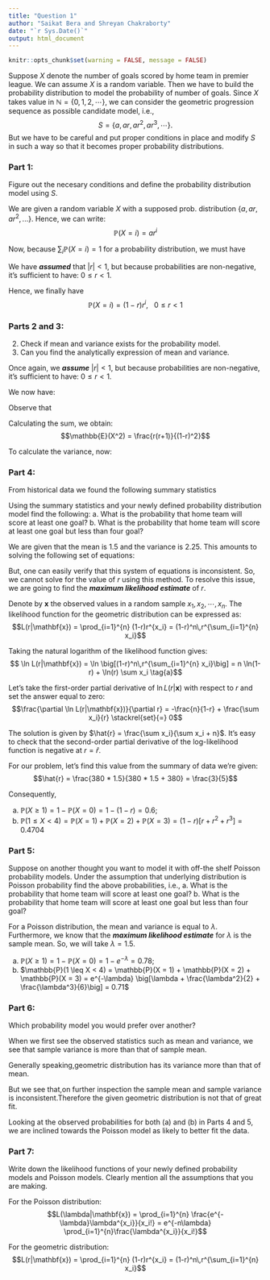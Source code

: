 ```yaml
---
title: "Question 1"
author: "Saikat Bera and Shreyan Chakraborty"
date: "`r Sys.Date()`"
output: html_document
---
```

```r
knitr::opts_chunk$set(warning = FALSE, message = FALSE)
```


Suppose $X$ denote the number of goals scored by home team in premier league. We can assume $X$ is a random variable. Then we have to build the probability distribution to model the probability of number of goals. Since $X$ takes value in $\mathbb{N}=\{0,1,2,\cdots\}$, we can consider the geometric progression sequence as possible candidate model, i.e.,
$$
S=\{a,ar,ar^2,ar^{3},\cdots\}.
$$
But we have to be careful and put proper conditions in place and modify $S$ in such a way so that it becomes proper probability distributions. 


### Part 1:    
Figure out the necesary conditions and define the probability distribution model using $S$.       

We are given a random variable $X$ with a supposed prob. distribution
$\{a, ar, ar^2, ...\}$. Hence, we can write: $$\mathbb{P}(X=i) = ar^i$$

Now, because $\sum_{i} \mathbb{P}(X=i) = 1$ for a probability
distribution, we must have \begin{align*} \sum_{i} \mathbb{P}(X=i) &= 1
\\ \implies \sum_{i} ar^i &= 1 \\ \implies \frac{a}{1-r} &= 1 \\
\implies a &= 1-r \end{align*}

We have ***assumed*** that $|r| < 1$, but because probabilities are
non-negative, it's sufficient to have: $0 \le r < 1$.

Hence, we finally have $$\mathbb{P}(X=i) = (1-r)r^i, ~~~ 0\le r < 1$$

### Parts 2 and 3:   
2. Check if mean and variance exists for the probability model.  
3. Can you find the analytically expression of mean and variance.   

Once again, we ***assume*** $|r| < 1$, but because probabilities are
non-negative, it's sufficient to have: $0 \le r < 1$.

We now have: \begin{align*} \mathbb{E}(X) &= \sum_{i} i\mathbb{P}(X=i)
\\ &= \sum_{i} i(1-r)r^i \\ \implies \frac{\mathbb{E}(X)}{1-r} &=
\sum_{i} ir^i \\ \implies \frac{\mathbb{E}(X)}{1-r} &= \frac{r}{(1-r)^2}
\\ \implies \mathbb{E}(X) &= \frac{r}{1-r} \end{align*}

Observe that \begin{align*} \mathbb{E}(X^2) &= \sum_{i} i^2
\mathbb{P}(X=i) \\ &= \sum_{i} i^2(1-r)r^i \end{align*}

Calculating the sum, we obtain: $$\mathbb{E}(X^2) =
\frac{r(r+1)}{(1-r)^2}$$

To calculate the variance, now: \begin{align*} \text{Var}(X) &=
\mathbb{E}(X^2) - [\mathbb{E}(X)]^2 \\ &= \frac{r(r+1)}{(1-r)^2} -
\frac{r^2}{(1-r)^2} \\ &= \frac{r}{(1-r)^2} \end{align*}

### Part 4:   
From historical data we found the following summary statistics
\begin{table}[ht]
\centering
     \begin{tabular}{c|c|c|c}\hline
     mean &  median & variance & total number of matches\\ \hline
     1.5 & 1 & 2.25 & 380\\ \hline
     \end{tabular}
\end{table}
Using the summary statistics and your newly defined probability distribution model find the following:
 a. What is the probability that home team will score at least one goal?
 b. What is the probability that home team will score at least one goal but less than four goal?    

We are given that the mean is 1.5 and the variance is 2.25. This amounts
to solving the following set of equations:
\begin{align} \frac{r}{1-r} &= 1.5 \\ \frac{r}{(1-r)^2} &= 2.25
\end{align}

But, one can easily verify that this system of equations is
inconsistent. So, we cannot solve for the value of $r$ using this
method. To resolve this issue, we are going to find the ***maximum
likelihood estimate*** of $r$.

Denote by $\mathbf{x}$ the observed values in a random sample $x_1, x_2,
\cdots, x_n$. The likelihood function for the geometric distribution can
be expressed as: $$L(r|\mathbf{x}) = \prod_{i=1}^{n} (1-r)r^{x_i} =
(1-r)^n\,r^{\sum_{i=1}^{n} x_i}$$

Taking the natural logarithm of the likelihood function gives:
$$ \ln L(r|\mathbf{x}) = \ln \big[(1-r)^n\,r^{\sum_{i=1}^{n} x_i}\big] =
n \ln(1-r) + \ln(r) \sum x_i \tag{a}$$

Let's take the first-order partial derivative of $\ln L(r|\mathbf{x})$
with respect to $r$ and set the answer equal to zero:
$$\frac{\partial \ln L(r|\mathbf{x})}{\partial r} = -\frac{n}{1-r} +
\frac{\sum x_i}{r} \stackrel{set}{=} 0$$

The solution is given by $\hat{r} = \frac{\sum x_i}{\sum x_i + n}$. It's
easy to check that the second-order partial derivative of the
log-likelihood function is negative at $r = \hat{r}$.

For our problem, let's find this value from the summary of data we're
given:
$$\hat{r} = \frac{380 * 1.5}{380 * 1.5 + 380} = \frac{3}{5}$$

Consequently,

a.  $\mathbb{P}(X \geq 1) = 1 - \mathbb{P}(X = 0) = 1 - (1 - r) = 0.6$;
b.  $\mathbb{P}(1 \leq X < 4) = \mathbb{P}(X = 1) + \mathbb{P}(X = 2) +
\mathbb{P}(X = 3) = (1-r)\big[r + r^2 + r^3] = 0.4704$

### Part 5: 
Suppose on another thought you want to model it with off-the shelf Poisson probability models. Under the assumption that underlying distribution is Poisson probability find the above probabilities, i.e.,
 a. What is the probability that home team will score at least one goal?
 b. What is the probability that home team will score at least one goal but less than four goal?    

For a Poisson distribution, the mean and variance is equal to $\lambda$.
Furthermore, we know that the ***maximum likelihood estimate*** for
$\lambda$ is the sample mean. So, we will take $\lambda = 1.5$.

a.  $\mathbb{P}(X \geq 1) = 1 - \mathbb{P}(X = 0) = 1 - e^{-\lambda} =
0.78$;
b.  $\mathbb{P}(1 \leq X < 4) = \mathbb{P}(X = 1) + \mathbb{P}(X = 2) +
\mathbb{P}(X = 3) = e^{-\lambda} \big[\lambda + \frac{\lambda^2}{2} +
\frac{\lambda^3}{6}\big] = 0.71$

### Part 6: 
Which probability model you would prefer over another?     

When we first see the observed statistics such as mean and variance, we see that sample variance is more than that of sample mean.

Generally speaking,geometric distribution has its variance more than that of mean.

But we see that,on further inspection the sample mean and sample variance is inconsistent.Therefore the given geometric distribution is not that of great fit.

Looking at the observed probabilities for both (a) and (b) in Parts 4
and 5, we are inclined towards the Poisson model as likely to better fit
the data.

### Part 7:   
Write down the likelihood functions of your newly defined probability models and Poisson models. Clearly mention all the assumptions that you are making.     

For the Poisson distribution: $$L(\lambda|\mathbf{x}) = \prod_{i=1}^{n}
\frac{e^{-\lambda}\lambda^{x_i}}{x_i!} = e^{-n\lambda}
\prod_{i=1}^{n}\frac{\lambda^{x_i}}{x_i!}$$

For the geometric distribution: $$L(r|\mathbf{x}) = \prod_{i=1}^{n}
(1-r)r^{x_i} = (1-r)^n\,r^{\sum_{i=1}^{n} x_i}$$